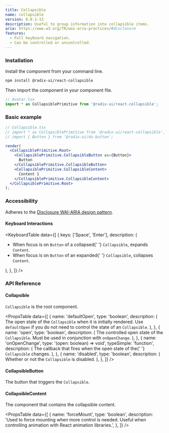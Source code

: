 ```yaml
---
title: Collapsible
name: collapsible
version: 0.0.1-13
description: Useful to group information into collapsible items.
aria: https://www.w3.org/TR/wai-aria-practices/#disclosure
features:
  - Full keyboard navigation.
  - Can be controlled or uncontrolled.
---
```


### Installation

Install the component from your command line.

```bash
npm install @radix-ui/react-collapsible
```

Then import the component in your component file.

```jsx
// Avatar.tsx
import * as CollapsiblePrimitive from '@radix-ui/react-collapsible';
```

### Basic example

```jsx live manual
// Collapsible.tsx
// import * as CollapsiblePrimitive from '@radix-ui/react-collapsible';
// import { Button } from '@radix-ui/ds-button';

render(
  <CollapsiblePrimitive.Root>
    <CollapsiblePrimitive.CollapsibleButton as={Button}>
      Button
    </CollapsiblePrimitive.CollapsibleButton>
    <CollapsiblePrimitive.CollapsibleContent>
      Content 1
    </CollapsiblePrimitive.CollapsibleContent>
  </CollapsiblePrimitive.Root>
);
```

### Accessibility

Adheres to the [Disclosure WAI-ARIA design pattern](https://www.w3.org/TR/wai-aria-practices/#disclosure).

#### Keyboard Interactions

<KeyboardTable
  data={[
    {
      keys: ['Space', 'Enter'],
      description: (
        <ul>
          <li>
            When focus is on <Code>Button</Code> of a collapsed{' '}
            <Code>Collapsible</Code>, expands <Code>Content</Code>.
          </li>
          <li>
            When focus is on <Code>Button</Code> of an expanded{' '}
            <Code>Collapsible</Code>, collapses <Code>Content</Code>.
          </li>
        </ul>
      ),
    },
  ]}
/>

### API Reference

#### Collapsible

`Collapsible` is the root component.

<PropsTable
  data={[
    {
      name: 'defaultOpen',
      type: 'boolean',
      description: (
        <span>
          The open state of the <Code>Collapsible</Code> when it is
          initially rendered. Use <Code>defaultOpen</Code> if you do
          not need to control the state of an <Code>Collapsible</Code>.
        </span>
      ),
    },
    {
      name: 'open',
      type: 'boolean',
      description: (
        <span>
          The controlled open state of the <Code>Collapsible</Code>.
          Must be used in conjunction with <Code>onOpenChange</Code>.
        </span>
      ),
    },
    {
      name: 'onOpenChange',
      type: '(open: boolean) => void',
      typeSimple: 'function',
      description: (
        <span>
          The callback that fires when the open state of the{' '}
          <Code>Collapsible</Code> changes.
        </span>
      ),
    },
    {
      name: 'disabled',
      type: 'boolean',
      description: (
        <span>
          Whether or not the <Code>Collapsible</Code> is disabled.
        </span>
      ),
    },
  ]}
/>

#### CollapsibleButton

The button that triggers the `Collapsible`.

#### CollapsibleContent

The component that contains the collapsible content.

<PropsTable
  data={[
    {
      name: 'forceMount',
      type: 'boolean',
      description:
        'Used to force mounting when more control is needed. Useful when controlling animation with React animation libraries.',
    },
  ]}
/>

